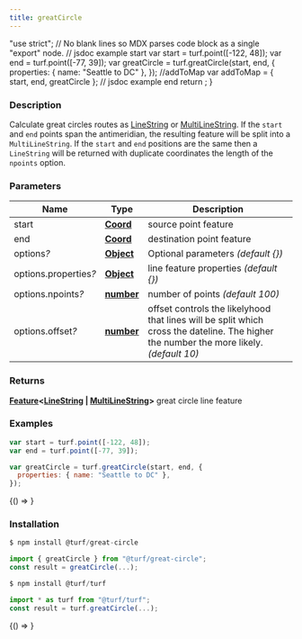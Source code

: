 ```yaml
---
title: greatCircle
---
```



  "use strict";
  // No blank lines so MDX parses code block as a single "export" node.
  // jsdoc example start
  var start = turf.point([-122, 48]);
  var end = turf.point([-77, 39]);
  var greatCircle = turf.greatCircle(start, end, {
    properties: { name: "Seattle to DC" },
  });
  //addToMap
  var addToMap = { start, end, greatCircle };
  // jsdoc example end
  return <ExampleMap addToMap={addToMap} />;
}

### Description

Calculate great circles routes as [LineString](https://tools.ietf.org/html/rfc7946#section-3.1.4) or [MultiLineString](https://tools.ietf.org/html/rfc7946#section-3.1.5).
If the `start` and `end` points span the antimeridian, the resulting feature will
be split into a `MultiLineString`. If the `start` and `end` positions are the same
then a `LineString` will be returned with duplicate coordinates the length of the `npoints` option.

### Parameters

| Name                       | Type                                                                                            | Description                                                                                                                             |
| -------------------------- | ----------------------------------------------------------------------------------------------- | --------------------------------------------------------------------------------------------------------------------------------------- |
| start                      | **[Coord](https://tools.ietf.org/html/rfc7946#section-3.1.1)**                                  | source point feature                                                                                                                    |
| end                        | **[Coord](https://tools.ietf.org/html/rfc7946#section-3.1.1)**                                  | destination point feature                                                                                                               |
| options<i>?</i>            | **[Object](https://developer.mozilla.org/docs/Web/JavaScript/Reference/Global_Objects/Object)** | Optional parameters _(default &#123;&#125;)_                                                                                            |
| options.properties<i>?</i> | **[Object](https://developer.mozilla.org/docs/Web/JavaScript/Reference/Global_Objects/Object)** | line feature properties _(default &#123;&#125;)_                                                                                        |
| options.npoints<i>?</i>    | **[number](https://developer.mozilla.org/docs/Web/JavaScript/Reference/Global_Objects/Number)** | number of points _(default 100)_                                                                                                        |
| options.offset<i>?</i>     | **[number](https://developer.mozilla.org/docs/Web/JavaScript/Reference/Global_Objects/Number)** | offset controls the likelyhood that lines will be split which cross the dateline. The higher the number the more likely. _(default 10)_ |

### Returns

**[Feature](https://tools.ietf.org/html/rfc7946#section-3.2)&lt;[LineString](https://tools.ietf.org/html/rfc7946#section-3.1.4) &#124; [MultiLineString](https://tools.ietf.org/html/rfc7946#section-3.1.5)&gt;** great circle line feature

### Examples

```javascript
var start = turf.point([-122, 48]);
var end = turf.point([-77, 39]);

var greatCircle = turf.greatCircle(start, end, {
  properties: { name: "Seattle to DC" },
});
```

<BrowserOnly>{() => <Map0 />}</BrowserOnly>

### Installation

```javascript
$ npm install @turf/great-circle

import { greatCircle } from "@turf/great-circle";
const result = greatCircle(...);
```

```javascript
$ npm install @turf/turf

import * as turf from "@turf/turf";
const result = turf.greatCircle(...);
```

<!-- Expose turf as global var for experimenting in the browser console -->

<BrowserOnly>{() => <WindowTurfGlobal turf={turf} />}</BrowserOnly>
